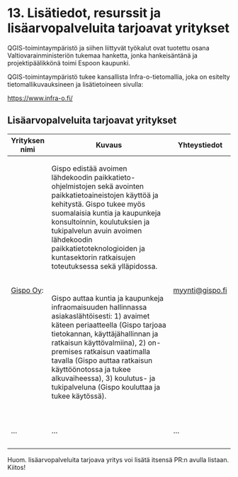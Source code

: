 # 13. Lisätiedot, resurssit ja lisäarvopalveluita tarjoavat yritykset

QGIS-toimintaympäristö ja siihen liittyvät työkalut ovat tuotettu osana Valtiovarainministeriön tukemaa hanketta, jonka hankeisäntänä ja projektipäälikkönä toimi Espoon kaupunki. 

QGIS-toimintaympäristö tukee kansallista Infra-o-tietomallia, joka on esitelty tietomallikuvauksineen ja lisätietoineen sivulla: 

<https://www.infra-o.fi/>

## Lisäarvopalveluita tarjoavat yritykset

+-------------------------------------+--------------------------------------------------------------------------------------------------------------------------------------------------------------------------------------------------------------------------------------------------------------------------------------------------------------------------------------------------------------------------------+--------------------------------------------+
| Yrityksen nimi                      | Kuvaus                                                                                                                                                                                                                                                                                                                                                                         | Yhteystiedot                               |
+=====================================+================================================================================================================================================================================================================================================================================================================================================================================+============================================+
| [Gispo Oy](https://www.gispo.fi/):  | Gispo edistää avoimen lähdekoodin paikkatieto-ohjelmistojen sekä avointen paikkatietoaineistojen käyttöä ja kehitystä. Gispo tukee myös suomalaisia kuntia ja kaupunkeja konsultoinnin, koulutuksien ja tukipalvelun avuin avoimen lähdekoodin paikkatietoteknologioiden ja kuntasektorin ratkaisujen toteutuksessa sekä ylläpidossa.                                          | [myynti\@gispo.fi](mailto:myynti@gispo.fi) |
|                                     |                                                                                                                                                                                                                                                                                                                                                                                |                                            |
|                                     | \                                                                                                                                                                                                                                                                                                                                                                              |                                            |
|                                     |                                                                                                                                                                                                                                                                                                                                                                                |                                            |
|                                     | Gispo auttaa kuntia ja kaupunkeja infraomaisuuden hallinnassa asiakaslähtöisesti: 1) avaimet käteen periaatteella (Gispo tarjoaa tietokannan, käyttäjähallinnan ja ratkaisun käyttövalmiina), 2) on-premises ratkaisun vaatimalla tavalla (Gispo auttaa ratkaisun käyttöönotossa ja tukee alkuvaiheessa), 3) koulutus- ja tukipalveluna (Gispo kouluttaa ja tukee käytössä).   |                                            |
|                                     |                                                                                                                                                                                                                                                                                                                                                                                |                                            |
|                                     | \                                                                                                                                                                                                                                                                                                                                                                              |                                            |
+-------------------------------------+--------------------------------------------------------------------------------------------------------------------------------------------------------------------------------------------------------------------------------------------------------------------------------------------------------------------------------------------------------------------------------+--------------------------------------------+
| ...                                 | ...                                                                                                                                                                                                                                                                                                                                                                            | ...                                        |
+-------------------------------------+--------------------------------------------------------------------------------------------------------------------------------------------------------------------------------------------------------------------------------------------------------------------------------------------------------------------------------------------------------------------------------+--------------------------------------------+
| \                                   | \                                                                                                                                                                                                                                                                                                                                                                              | \                                          |
+-------------------------------------+--------------------------------------------------------------------------------------------------------------------------------------------------------------------------------------------------------------------------------------------------------------------------------------------------------------------------------------------------------------------------------+--------------------------------------------+

Huom. lisäarvopalveluita tarjoava yritys voi lisätä itsensä PR:n avulla listaan. Kiitos! 
